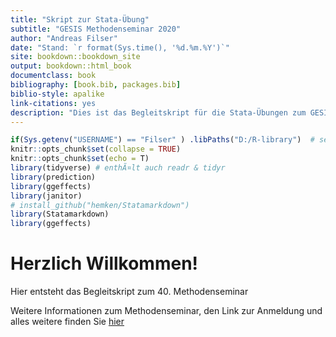 ```yaml
--- 
title: "Skript zur Stata-Übung"
subtitle: "GESIS Methodenseminar 2020"
author: "Andreas Filser"
date: "Stand: `r format(Sys.time(), '%d.%m.%Y')`"
site: bookdown::bookdown_site
output: bookdown::html_book
documentclass: book
bibliography: [book.bib, packages.bib]
biblio-style: apalike
link-citations: yes
description: "Dies ist das Begleitskript für die Stata-Übungen zum GESIS Methodenseminar 2020"
---
```


```r
if(Sys.getenv("USERNAME") == "Filser" ) .libPaths("D:/R-library")  # set library
knitr::opts_chunk$set(collapse = TRUE)
knitr::opts_chunk$set(echo = T)
library(tidyverse) # enthÃ¤lt auch readr & tidyr
library(prediction)
library(ggeffects)
library(janitor)
# install_github("hemken/Statamarkdown")
library(Statamarkdown)
library(ggeffects)
```

# Herzlich Willkommen!

Hier entsteht das Begleitskript zum 40. Methodenseminar 

Weitere Informationen zum Methodenseminar, den Link zur Anmeldung und alles weitere finden Sie [hier](https://training.gesis.org/?site=pDetails&child=full&pID=0x387DA6358EF341928F67355388570B76&subID=0x0BFDFA4D3CA1443E9E87F9FFDF305FB3)

